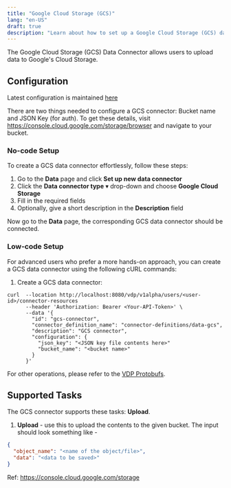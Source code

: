 ```yaml
---
title: "Google Cloud Storage (GCS)"
lang: "en-US"
draft: true
description: "Learn about how to set up a Google Cloud Storage (GCS) data connector for VDP https://github.com/instill-ai/vdp"
---
```


The Google Cloud Storage (GCS) Data Connector allows users to upload data to Google's Cloud Storage.

## Configuration

Latest configuration is maintained [here](https://github.com/instill-ai/connector-data/blob/main/pkg/googlecloudstorage/config/definitions.json)

There are two things needed to configure a GCS connector: Bucket name and JSON Key (for auth).
To get these details, visit https://console.cloud.google.com/storage/browser and navigate to your bucket.

### No-code Setup

To create a GCS data connector effortlessly, follow these steps:

1. Go to the **Data** page and click **Set up new data connector**
2. Click the **Data connector type** ▾ drop-down and choose **Google Cloud Storage**
3. Fill in the required fields
4. Optionally, give a short description in the **Description** field

Now go to the **Data** page, the corresponding GCS data connector should be connected.

### Low-code Setup

For advanced users who prefer a more hands-on approach, you can create a GCS data connector using the following cURL commands:

1. Create a GCS data connector:

```shellscript cURL
curl  --location http://localhost:8080/vdp/v1alpha/users/<user-id>/connector-resources
      --header 'Authorization: Bearer <Your-API-Token>' \
      --data '{
        "id": "gcs-connector",
        "connector_definition_name": "connector-definitions/data-gcs",
        "description": "GCS connector",
        "configuration": {
          "json_key": "<JSON key file contents here>"
          "bucket_name": "<bucket name>"
        }
      }'
```

For other operations, please refer to the [VDP Protobufs](https://buf.build/instill-ai/protobufs).

## Supported Tasks

The GCS connector supports these tasks: **Upload**.

1. **Upload** - use this to upload the contents to the given bucket. The input should look something like -

```json
{
  "object_name": "<name of the object/file>",
  "data": "<data to be saved>"
}
```

Ref: https://console.cloud.google.com/storage
